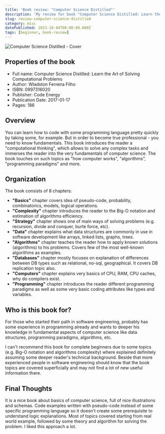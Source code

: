 ```yaml
---
title: 'Book review: "Computer Science Distilled"'
description: 'My review for book "Computer Science Distilled: Learn the Art of Solving Computational Problems, Wladston Ferreira Filho"'
slug: review-computer-science-distilled
category: misc
datePublished: 2023-10-04T00:00:00.000Z
tags: [beginner, book-review]
---
```


![Computer Science Distilled - Cover](https://raw.githubusercontent.com/rodion-arr/blog/main/content/images/2023/10/review-computer-science-distilled/cover.jpg)

## Properties of the book

- Full name: Computer Science Distilled: Learn the Art of Solving Computational Problems
- Author: Wladston Ferreira Filho
- ISBN: 0997316020
- Publisher: Code Energy
- Publication Date: 2017-01-17
- Pages: 186

## Overview

You can learn how to code with some programming language pretty quickly by taking some, for example. But in order to become true professional - you need to know fundamentals. This book introduces the reader a "computational thinking", which allows to solve any complex tasks and immerses the reader into the very fundamentals of computer science. The book touches on such topics as "how computer works", "algorithms", "programming paradigms" and more.

## Organization

The book consists of 8 chapters:

- **"Basics"** chapter covers idea of pseudo-code, probability, combinatorics, models, logical operations.
- **"Complexity"** chapter introduces the reader to the Big-O notation and estimation of algorithms efficiency.
- **"Strategy"** chapter shows one of main ways of solving problems (e.g. recursion, divide and conquer, burte force, etc).
- **"Data"** chapter explains what data structures are commonly in use in software development like arrays, linked lists, graphs, trees.
- **"Algorithms"** chapter teaches the reader how to apply known solutions (algorithms) to his problems. Covers few of the most well-known algorithms as examples.
- **"Databases"** chapter mostly focuses on explanation of differences between DB types such as relational, no-sql, geographical. It covers DB replication topic also.
- **"Computers"** chapter explains very basics of CPU, RAM, CPU caches, why do compilers exist.
- **"Programming"** chapter introduces the reader different programming paradigms as well as some very basic coding attributes like types and variables.

## Who is this book for?

For those who started their path in software engineering, probably has some experience in programming already and wants to deeper his knowledge in fundamental aspects of computer science like data structures, programming paradigms, algorithms, etc.

I can't recommend this book for complete beginners due to some topics (e.g. Big-O notation and algorithms complexity) where explained definitely assuming some deeper reader's technical background. Beside that more experienced people in software engineering should know that the book topics are covered superficially and may not find a lot of new useful information there.

## Final Thoughts

It is a nice book about basics of computer science, full of nice illustrations and schemas. Code examples written with pseudo-code instead of some specific programming language so it doesn't create some prerequisite to understand logic explanations. Most of topics covered starting from real world example, followed by some theory and algorithm for solving the problem. I liked this approach a lot.
